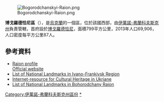 [[Image:Bogorodchanskyi-Raion.png|right]]

{{Coord|48|43|23|N|24|22|47|E|display=title}}

'''博戈羅德恰尼區'''（{{lang-uk|Богородчанський район}}），是[[烏克蘭|烏克蘭]]的一個區，位於該國西部，由[[伊萬諾-弗蘭科夫斯克州|伊萬諾-弗蘭科夫斯克州]]負責管轄，首府設於[[博戈羅德恰尼|博戈羅德恰尼]]，面積799平方公里，2013年人口69,906，人口密度每平方公里87人。

==參考資料==
*[http://gska2.rada.gov.ua:7777/pls/z7502/A005?rdat1=04.06.2007&rf7571=13164 Raion profile]{{dead link|date=2017年11月 |bot=InternetArchiveBot |fix-attempted=yes }}<br>[https://web.archive.org/web/20091007142945/http://www.bogorda.if.ua/ Official website]
*[http://ukrainaincognita.com/ivano-frankivska-oblast/pamyatky-arkhitektury-natsionalnogo-znachennya-ivano-frankivska-oblast List of National Landmarks in Ivano-Frankivsk Region] {{Wayback|url=http://ukrainaincognita.com/ivano-frankivska-oblast/pamyatky-arkhitektury-natsionalnogo-znachennya-ivano-frankivska-oblast |date=20200224034123 }}
* [http://ukrainaincognita.com/mista-ta-regiony/ivano-frankivska-oblast Internet-resource for Cultural Heritage in Ukriane] {{Wayback|url=http://ukrainaincognita.com/mista-ta-regiony/ivano-frankivska-oblast |date=20210112100552 }}
* [http://www.castles.com.ua/boh.html List of National Landmarks in Bohorodchany Raion] {{Wayback|url=http://www.castles.com.ua/boh.html |date=20191216162815 }}

{{DEFAULTSORT:Богородчанський район}}
[[Category:伊萬諾-弗蘭科夫斯克州區份|Category:伊萬諾-弗蘭科夫斯克州區份]]
[[Category:博戈羅德恰尼區|*]]


{{IvanoFrankivsk-geo-stub}}
